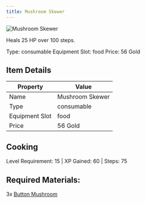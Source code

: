 ```yaml
---
title: Mushroom Skewer
---
```


<div className="flex items-start gap-6 mb-8">
  <div className="flex-shrink-0">
    <img src="/assets/resources/cooking/mushroom_skewer.png" alt="Mushroom Skewer" className="w-24 h-24 border rounded-lg" />
  </div>
  <div className="flex-1">
    <div className="space-y-2">
      <p className="text-lg text-muted-foreground">Heals 25 HP over 100 steps.</p>
      <div className="flex flex-wrap gap-4 text-sm">
        <span className="px-2 py-1 bg-green-100 dark:bg-green-900 rounded-md">
          Type: consumable
        </span>
        <span className="px-2 py-1 bg-purple-100 dark:bg-purple-900 rounded-md">
          Equipment Slot: food
        </span>
        <span className="px-2 py-1 bg-yellow-100 dark:bg-yellow-900 rounded-md">
          Price: 56 Gold
        </span>
      </div>
    </div>
  </div>
</div>

## Item Details
| Property | Value |
|----------|-------|
| Name | Mushroom Skewer |
| Type | consumable |
| Equipment Slot | food |
| Price | 56 Gold |

## Cooking
Level Requirement: 15 | XP Gained: 60 | Steps: 75

## Required Materials:
3x [Button Mushroom](/docs/resources/individual/button_mushroom)

